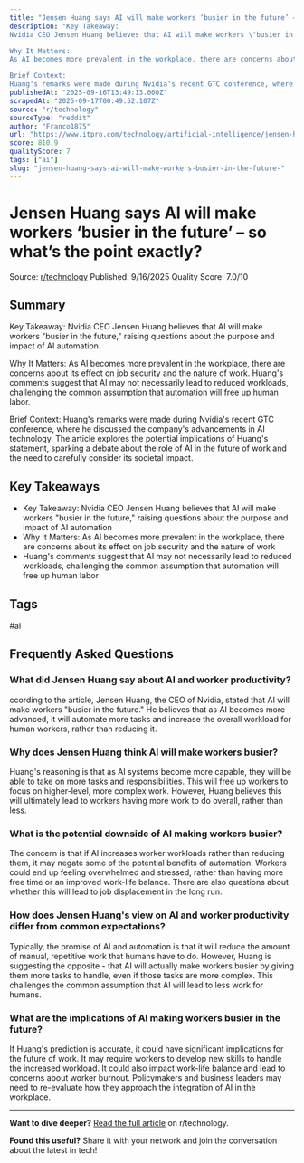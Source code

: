 ```yaml
---
title: "Jensen Huang says AI will make workers ‘busier in the future’ – so what’s the point exactly?"
description: "Key Takeaway:
Nvidia CEO Jensen Huang believes that AI will make workers \"busier in the future,\" raising questions about the purpose and impact of AI automation.

Why It Matters:
As AI becomes more prevalent in the workplace, there are concerns about its effect on job security and the nature of work. Huang's comments suggest that AI may not necessarily lead to reduced workloads, challenging the common assumption that automation will free up human labor.

Brief Context:
Huang's remarks were made during Nvidia's recent GTC conference, where he discussed the company's advancements in AI technology. The article explores the potential implications of Huang's statement, sparking a debate about the role of AI in the future of work and the need to carefully consider its societal impact."
publishedAt: "2025-09-16T13:49:13.000Z"
scrapedAt: "2025-09-17T00:49:52.107Z"
source: "r/technology"
sourceType: "reddit"
author: "Franco1875"
url: "https://www.itpro.com/technology/artificial-intelligence/jensen-huang-says-ai-workers-busier-whats-the-point"
score: 810.9
qualityScore: 7
tags: ["ai"]
slug: "jensen-huang-says-ai-will-make-workers-busier-in-the-future-"
---
```


<script type="application/ld+json">
{
  "@context": "https://schema.org",
  "@type": "Article",
  "headline": "Jensen Huang says AI will make workers ‘busier in the future’ – so what’s the point exactly?",
  "description": "Key Takeaway:\nNvidia CEO Jensen Huang believes that AI will make workers \"busier in the future,\" raising questions about the purpose and impact of AI automation.\n\nWhy It Matters:\nAs AI becomes more prevalent in the workplace, there are concerns about its effect on job security and the nature of work. Huang's comments suggest that AI may not necessarily lead to reduced workloads, challenging the common assumption that automation will free up human labor.\n\nBrief Context:\nHuang's remarks were made during Nvidia's recent GTC conference, where he discussed the company's advancements in AI technology. The article explores the potential implications of Huang's statement, sparking a debate about the role of AI in the future of work and the need to carefully consider its societal impact.",
  "author": {
    "@type": "Person",
    "name": "Franco1875"
  },
  "publisher": {
    "@type": "Organization",
    "name": "TechPulse Daily",
    "url": "https://techpulse-daily.com"
  },
  "datePublished": "2025-09-16T13:49:13.000Z",
  "dateModified": "2025-09-17T02:49:24.215Z",
  "url": "https://techpulse-daily.com/posts/jensen-huang-says-ai-will-make-workers-busier-in-the-future-",
  "mainEntityOfPage": {
    "@type": "WebPage",
    "@id": "https://techpulse-daily.com/posts/jensen-huang-says-ai-will-make-workers-busier-in-the-future-"
  }
}
</script>
<script type="application/ld+json">
{
  "@context": "https://schema.org",
  "@type": "FAQPage",
  "mainEntity": [
    {
      "@type": "Question",
      "name": "What did Jensen Huang say about AI and worker productivity?",
      "acceptedAnswer": {
        "@type": "Answer",
        "text": "ccording to the article, Jensen Huang, the CEO of Nvidia, stated that AI will make workers \"busier in the future.\" He believes that as AI becomes more advanced, it will automate more tasks and increase the overall workload for human workers, rather than reducing it."
      }
    },
    {
      "@type": "Question",
      "name": "Why does Jensen Huang think AI will make workers busier?",
      "acceptedAnswer": {
        "@type": "Answer",
        "text": "Huang's reasoning is that as AI systems become more capable, they will be able to take on more tasks and responsibilities. This will free up workers to focus on higher-level, more complex work. However, Huang believes this will ultimately lead to workers having more work to do overall, rather than less."
      }
    },
    {
      "@type": "Question",
      "name": "What is the potential downside of AI making workers busier?",
      "acceptedAnswer": {
        "@type": "Answer",
        "text": "The concern is that if AI increases worker workloads rather than reducing them, it may negate some of the potential benefits of automation. Workers could end up feeling overwhelmed and stressed, rather than having more free time or an improved work-life balance. There are also questions about whether this will lead to job displacement in the long run."
      }
    },
    {
      "@type": "Question",
      "name": "How does Jensen Huang's view on AI and worker productivity differ from common expectations?",
      "acceptedAnswer": {
        "@type": "Answer",
        "text": "Typically, the promise of AI and automation is that it will reduce the amount of manual, repetitive work that humans have to do. However, Huang is suggesting the opposite - that AI will actually make workers busier by giving them more tasks to handle, even if those tasks are more complex. This challenges the common assumption that AI will lead to less work for humans."
      }
    },
    {
      "@type": "Question",
      "name": "What are the implications of AI making workers busier in the future?",
      "acceptedAnswer": {
        "@type": "Answer",
        "text": "If Huang's prediction is accurate, it could have significant implications for the future of work. It may require workers to develop new skills to handle the increased workload. It could also impact work-life balance and lead to concerns about worker burnout. Policymakers and business leaders may need to re-evaluate how they approach the integration of AI in the workplace."
      }
    }
  ]
}
</script>

# Jensen Huang says AI will make workers ‘busier in the future’ – so what’s the point exactly?

<div className="article-meta">
  <span className="source">Source: <a href="https://www.itpro.com/technology/artificial-intelligence/jensen-huang-says-ai-workers-busier-whats-the-point" target="_blank" rel="noopener">r/technology</a></span>
  <span className="date">Published: 9/16/2025</span>
  <span className="quality">Quality Score: 7.0/10</span>
</div>

## Summary

Key Takeaway:
Nvidia CEO Jensen Huang believes that AI will make workers "busier in the future," raising questions about the purpose and impact of AI automation.

Why It Matters:
As AI becomes more prevalent in the workplace, there are concerns about its effect on job security and the nature of work. Huang's comments suggest that AI may not necessarily lead to reduced workloads, challenging the common assumption that automation will free up human labor.

Brief Context:
Huang's remarks were made during Nvidia's recent GTC conference, where he discussed the company's advancements in AI technology. The article explores the potential implications of Huang's statement, sparking a debate about the role of AI in the future of work and the need to carefully consider its societal impact.

## Key Takeaways

- Key Takeaway:
Nvidia CEO Jensen Huang believes that AI will make workers "busier in the future," raising questions about the purpose and impact of AI automation
- Why It Matters:
As AI becomes more prevalent in the workplace, there are concerns about its effect on job security and the nature of work
- Huang's comments suggest that AI may not necessarily lead to reduced workloads, challenging the common assumption that automation will free up human labor

## Tags

<span className="tag">#ai</span>


## Frequently Asked Questions

### What did Jensen Huang say about AI and worker productivity?

ccording to the article, Jensen Huang, the CEO of Nvidia, stated that AI will make workers "busier in the future." He believes that as AI becomes more advanced, it will automate more tasks and increase the overall workload for human workers, rather than reducing it.

### Why does Jensen Huang think AI will make workers busier?

Huang's reasoning is that as AI systems become more capable, they will be able to take on more tasks and responsibilities. This will free up workers to focus on higher-level, more complex work. However, Huang believes this will ultimately lead to workers having more work to do overall, rather than less.

### What is the potential downside of AI making workers busier?

The concern is that if AI increases worker workloads rather than reducing them, it may negate some of the potential benefits of automation. Workers could end up feeling overwhelmed and stressed, rather than having more free time or an improved work-life balance. There are also questions about whether this will lead to job displacement in the long run.

### How does Jensen Huang's view on AI and worker productivity differ from common expectations?

Typically, the promise of AI and automation is that it will reduce the amount of manual, repetitive work that humans have to do. However, Huang is suggesting the opposite - that AI will actually make workers busier by giving them more tasks to handle, even if those tasks are more complex. This challenges the common assumption that AI will lead to less work for humans.

### What are the implications of AI making workers busier in the future?

If Huang's prediction is accurate, it could have significant implications for the future of work. It may require workers to develop new skills to handle the increased workload. It could also impact work-life balance and lead to concerns about worker burnout. Policymakers and business leaders may need to re-evaluate how they approach the integration of AI in the workplace.



---

**Want to dive deeper?** [Read the full article](https://www.itpro.com/technology/artificial-intelligence/jensen-huang-says-ai-workers-busier-whats-the-point) on r/technology.

**Found this useful?** Share it with your network and join the conversation about the latest in tech!
